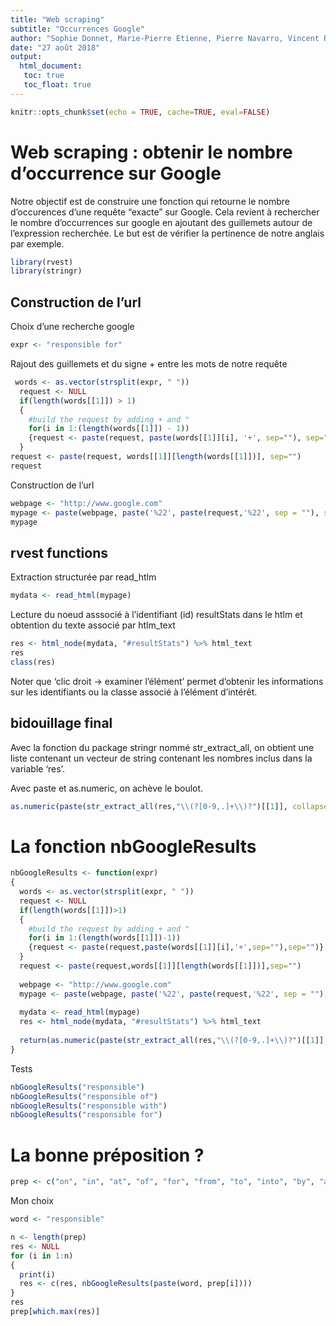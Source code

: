 ```yaml
---
title: "Web scraping"
subtitle: "Occurrences Google"
author: "Sophie Donnet, Marie-Pierre Etienne, Pierre Navarro, Vincent Runge"
date: "27 août 2018"
output: 
  html_document:
   toc: true
   toc_float: true
---
```


```r
knitr::opts_chunk$set(echo = TRUE, cache=TRUE, eval=FALSE)
```

# Web scraping : obtenir le nombre d'occurrence sur Google

Notre objectif est de construire une fonction qui retourne le nombre d'occurences d'une requête "exacte" sur Google. Cela revient à rechercher le nombre d'occurrences sur google en ajoutant des guillemets autour de l'expression recherchée. 
Le but est de vérifier la pertinence de notre anglais par exemple. 


```r
library(rvest)
library(stringr)
```

## Construction de l'url 

Choix d'une recherche google

```r
expr <- "responsible for"
```


Rajout des guillemets et du signe + entre les mots de notre requête


```r
 words <- as.vector(strsplit(expr, " "))
  request <- NULL
  if(length(words[[1]]) > 1)
  {
    #build the request by adding + and "
    for(i in 1:(length(words[[1]]) - 1))
    {request <- paste(request, paste(words[[1]][i], '+', sep=""), sep="")}
  }
request <- paste(request, words[[1]][length(words[[1]])], sep="")
request
```


Construction de l'url

```r
webpage <- "http://www.google.com"
mypage <- paste(webpage, paste('%22', paste(request,'%22', sep = ""), sep = ""), sep="/search?q=")
mypage
```



## rvest functions

Extraction  structurée par read_htlm

```r
mydata <- read_html(mypage)
```

Lecture du noeud asssocié à l'identifiant (id) resultStats dans le htlm et obtention du texte associé par htlm_text

```r
res <- html_node(mydata, "#resultStats") %>% html_text
res
class(res)
```

Noter que 'clic droit -> examiner l'élément' permet d'obtenir les informations sur les identifiants ou la classe associé à l'élément d'intérêt.


## bidouillage final

Avec la fonction du package stringr nommé str_extract_all, on obtient une liste contenant un vecteur de string contenant les nombres inclus dans la variable 'res'.

Avec paste et as.numeric, on achève le boulot. 

```r
as.numeric(paste(str_extract_all(res,"\\(?[0-9,.]+\\)?")[[1]], collapse = ''))
```

# La fonction nbGoogleResults 

```r

nbGoogleResults <- function(expr)
{
  words <- as.vector(strsplit(expr, " "))
  request <- NULL
  if(length(words[[1]])>1)
  {
    #build the request by adding + and "
    for(i in 1:(length(words[[1]])-1))
    {request <- paste(request,paste(words[[1]][i],'+',sep=""),sep="")}
  }
  request <- paste(request,words[[1]][length(words[[1]])],sep="")
  
  webpage <- "http://www.google.com"
  mypage <- paste(webpage, paste('%22', paste(request,'%22', sep = ""), sep = ""), sep="/search?q=")
  
  mydata <- read_html(mypage)
  res <- html_node(mydata, "#resultStats") %>% html_text
  
  return(as.numeric(paste(str_extract_all(res,"\\(?[0-9,.]+\\)?")[[1]], collapse = '')))
}
```

Tests 

```r
nbGoogleResults("responsible")
nbGoogleResults("responsible of")
nbGoogleResults("responsible with")
nbGoogleResults("responsible for")
```

  


  
# La bonne préposition ?

```r
prep <- c("on", "in", "at", "of", "for", "from", "to", "into", "by", "across", "around", "near", "with", "about", "along")
```

 
 
Mon choix
 
```r
word <- "responsible"
```


```r
n <- length(prep)
res <- NULL
for (i in 1:n)
{
  print(i)
  res <- c(res, nbGoogleResults(paste(word, prep[i])))
}
res
prep[which.max(res)]
```



  
  
  
  

